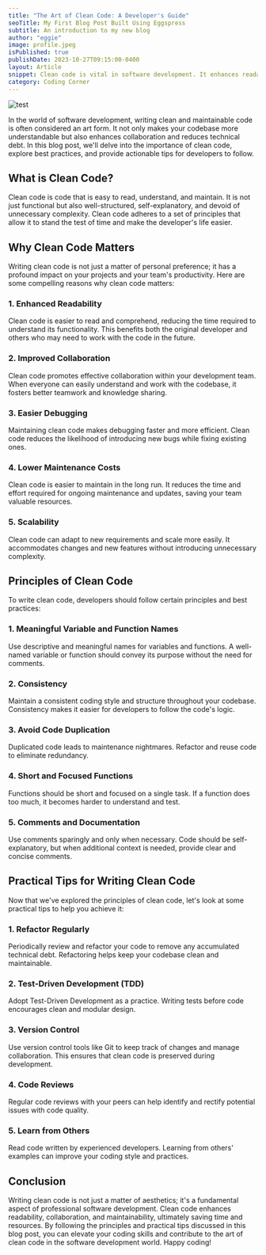```yaml
---
title: "The Art of Clean Code: A Developer's Guide"
seoTitle: My First Blog Post Built Using Eggspress
subtitle: An introduction to my new blog
author: "eggie"
image: profile.jpeg
isPublished: true
publishDate: 2023-10-27T09:15:00-0400
layout: Article
snippet: Clean code is vital in software development. It enhances readability, teamwork, and reduces costs. Principles like meaningful names and short functions, combined with practices like regular refactoring and version control, pave the way to success.
category: Coding Corner
---
```


![test](images/profile.jpeg)

In the world of software development, writing clean and maintainable code is often considered an art form. It not only makes your codebase more understandable but also enhances collaboration and reduces technical debt. In this blog post, we'll delve into the importance of clean code, explore best practices, and provide actionable tips for developers to follow.

## What is Clean Code?

Clean code is code that is easy to read, understand, and maintain. It is not just functional but also well-structured, self-explanatory, and devoid of unnecessary complexity. Clean code adheres to a set of principles that allow it to stand the test of time and make the developer's life easier.

## Why Clean Code Matters

Writing clean code is not just a matter of personal preference; it has a profound impact on your projects and your team's productivity. Here are some compelling reasons why clean code matters:

### 1. Enhanced Readability

Clean code is easier to read and comprehend, reducing the time required to understand its functionality. This benefits both the original developer and others who may need to work with the code in the future.

### 2. Improved Collaboration

Clean code promotes effective collaboration within your development team. When everyone can easily understand and work with the codebase, it fosters better teamwork and knowledge sharing.

### 3. Easier Debugging

Maintaining clean code makes debugging faster and more efficient. Clean code reduces the likelihood of introducing new bugs while fixing existing ones.

### 4. Lower Maintenance Costs

Clean code is easier to maintain in the long run. It reduces the time and effort required for ongoing maintenance and updates, saving your team valuable resources.

### 5. Scalability

Clean code can adapt to new requirements and scale more easily. It accommodates changes and new features without introducing unnecessary complexity.

## Principles of Clean Code

To write clean code, developers should follow certain principles and best practices:

### 1. Meaningful Variable and Function Names

Use descriptive and meaningful names for variables and functions. A well-named variable or function should convey its purpose without the need for comments.

### 2. Consistency

Maintain a consistent coding style and structure throughout your codebase. Consistency makes it easier for developers to follow the code's logic.

### 3. Avoid Code Duplication

Duplicated code leads to maintenance nightmares. Refactor and reuse code to eliminate redundancy.

### 4. Short and Focused Functions

Functions should be short and focused on a single task. If a function does too much, it becomes harder to understand and test.

### 5. Comments and Documentation

Use comments sparingly and only when necessary. Code should be self-explanatory, but when additional context is needed, provide clear and concise comments.

## Practical Tips for Writing Clean Code

Now that we've explored the principles of clean code, let's look at some practical tips to help you achieve it:

### 1. Refactor Regularly

Periodically review and refactor your code to remove any accumulated technical debt. Refactoring helps keep your codebase clean and maintainable.

### 2. Test-Driven Development (TDD)

Adopt Test-Driven Development as a practice. Writing tests before code encourages clean and modular design.

### 3. Version Control

Use version control tools like Git to keep track of changes and manage collaboration. This ensures that clean code is preserved during development.

### 4. Code Reviews

Regular code reviews with your peers can help identify and rectify potential issues with code quality.

### 5. Learn from Others

Read code written by experienced developers. Learning from others' examples can improve your coding style and practices.

## Conclusion

Writing clean code is not just a matter of aesthetics; it's a fundamental aspect of professional software development. Clean code enhances readability, collaboration, and maintainability, ultimately saving time and resources. By following the principles and practical tips discussed in this blog post, you can elevate your coding skills and contribute to the art of clean code in the software development world. Happy coding!
